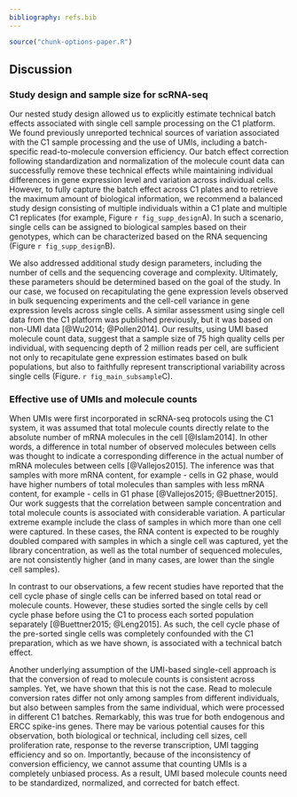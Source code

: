 ```yaml
---
bibliography: refs.bib
---
```


```r
source("chunk-options-paper.R")
```

## Discussion

### Study design and sample size for scRNA-seq
Our nested study design allowed us to explicitly estimate technical batch effects associated with single cell sample processing on the C1 platform.
We found previously unreported technical sources of variation associated with the C1 sample processing and the use of UMIs, including a batch-specific read-to-molecule conversion efficiency. 
Our batch effect correction following standardization and normalization of the molecule count data can successfully remove these technical effects while maintaining individual differences in gene expression level and variation across individual cells. 
However, to fully capture the batch effect across C1 plates and to retrieve the maximum amount of biological information, we recommend a balanced study design consisting of multiple individuals within a C1 plate and multiple C1 replicates (for example, Figure `r fig_supp_design`A). 
In such a scenario, single cells can be assigned to biological samples based on their genotypes, which can be characterized based on the RNA sequencing (Figure `r fig_supp_design`B).

We also addressed additional study design parameters, including the number of cells and the sequencing coverage and complexity. 
Ultimately, these parameters should be determined based on the goal of the study. In our case, we focused on recapitulating the gene expression levels observed in bulk sequencing experiments and the cell-cell variance in gene expression levels across single cells.
A similar assessment using single cell data from the C1 platform was published previously, but it was based on non-UMI data [@Wu2014; @Pollen2014]. 
Our results, using UMI based molecule count data, suggest that a sample size of 75 high quality cells per individual, with sequencing depth of 2 million reads per cell, are sufficient not only to recapitulate gene expression estimates based on bulk populations, but also to faithfully represent transcriptional variability across single cells (Figure. `r fig_main_subsample`C).

### Effective use of UMIs and molecule counts
When UMIs were first incorporated in scRNA-seq protocols using the C1 system, it was assumed that total molecule counts directly relate to the absolute number of mRNA molecules in the cell [@Islam2014].
In other words, a difference in total number of observed molecules between cells was thought to indicate a corresponding difference in the actual number of mRNA molecules between cells [@Vallejos2015].
The inference was that samples with more mRNA content, for example - cells in G2 phase, would have higher numbers of total molecules than samples with less mRNA content, for example - cells in G1 phase [@Vallejos2015; @Buettner2015].
Our work suggests that the correlation between sample concentration and total molecule counts is associated with considerable variation.
A particular extreme example include the class of samples in which more than one cell were captured.
In these cases, the RNA content is expected to be roughly doubled compared with samples in which a single cell was captured, yet the library concentration, as well as the total number of sequenced molecules, are not consistently higher (and in many cases, are lower than the single cell samples).

In contrast to our observations, a few recent studies have reported that the cell cycle phase of single cells can be inferred based on total read or molecule counts.
However, these studies sorted the single cells by cell cycle phase before using the C1 to process each sorted population separately [@Buettner2015; @Leng2015].
As such, the cell cycle phase of the pre-sorted single cells was completely confounded with the C1 preparation, which as we have shown, is associated with a technical batch effect.

Another underlying assumption of the UMI-based single-cell approach is that the conversion of read to molecule counts is consistent across samples.
Yet, we have shown that this is not the case. Read to molecule conversion rates differ not only among samples from different individuals, but also between samples from the same individual, which were processed in different C1 batches.
Remarkably, this was true for both endogenous and ERCC spike-ins genes. 
There may be various potential causes for this observation, both biological or technical, including cell sizes, cell proliferation rate, response to the reverse transcription, UMI tagging efficiency and so on. 
Importantly, because of the inconsistency of conversion efficiency, we cannot assume that counting UMIs is a completely unbiased process.
As a result, UMI based molecule counts need to be standardized, normalized, and corrected for batch effect.  
